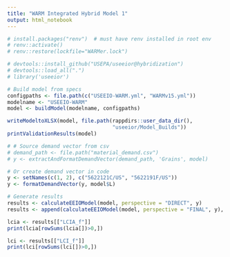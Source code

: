 ```yaml
---
title: "WARM Integrated Hybrid Model 1"
output: html_notebook
---
```


```r
# install.packages("renv")  # must have renv installed in root env
# renv::activate()
# renv::restore(lockfile="WARMer.lock")

# devtools::install_github("USEPA/useeior@hybridization")
# devtools::load_all(".")
# library('useeior')

# Build model from specs
configpaths <- file.path(c("USEEIO-WARM.yml", "WARMv15.yml"))
modelname <- "USEEIO-WARM"
model <- buildModel(modelname, configpaths)

writeModeltoXLSX(model, file.path(rappdirs::user_data_dir(),
                                  "useeior/Model_Builds"))
printValidationResults(model)

# # Source demand vector from csv
# demand_path <- file.path("material_demand.csv")
# y <- extractAndFormatDemandVector(demand_path, 'Grains', model)

# Or create demand vector in code
y <- setNames(c(1, 2), c("5622121C/US", "5622191F/US"))
y <- formatDemandVector(y, model$L)

# Generate results
results <- calculateEEIOModel(model, perspective = "DIRECT", y)
results <- append(calculateEEIOModel(model, perspective = "FINAL", y), results)

lcia <- results[["LCIA_f"]]
print(lcia[rowSums(lcia[])>0,])

lci <- results[["LCI_f"]]
print(lci[rowSums(lci[])>0,])


```
